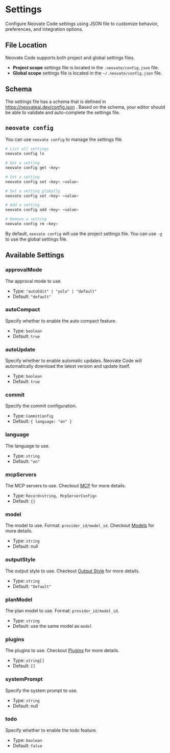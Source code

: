 # Settings

Configure Neovate Code settings using JSON file to customize behavior, preferences, and integration options.

## File Location

Neovate Code supports both project and global settings files.

- **Project scope** settings file is located in the `.neovate/config.json` file.
- **Global scope** settings file is located in the `~/.neovate/config.json` file.

## Schema

The settings file has a schema that is defined in https://neovateai.dev/config.json . Based on the schema, your editor should be able to validate and auto-complete the settings file.

## `neovate config`

You can use `neovate config` to manage the settings file.

```bash
# List all settings
neovate config ls

# Get a setting
neovate config get <key>

# Set a setting
neovate config set <key> <value>

# Set a setting globally
neovate config set <key> <value>

# Add a setting
neovate config add <key> <value>

# Remove a setting
neovate config rm <key>
```

By default, `neovate config` will use the project settings file. You can use `-g` to use the global settings file.

## Available Settings

### approvalMode

The approval mode to use.

- Type: `"autoEdit" | "yolo" | "default"`
- Default: `"default"`

### autoCompact

Specify whether to enable the auto compact feature.

- Type: `boolean`
- Default: `true`

### autoUpdate

Specify whether to enable automatic updates. Neovate Code will automatically download the latest version and update itself.

- Type: `boolean`
- Default: `true`

### commit

Specify the commit configuration.

- Type: `CommitConfig`
- Default: `{ language: "en" }`

### language

The language to use.

- Type: `string`
- Default: `"en"`

### mcpServers

The MCP servers to use. Checkout [MCP](./mcp) for more details.

- Type: `Record<string, McpServerConfig>`
- Default: `{}`

### model

The model to use. Format: `provider_id/model_id`. Checkout [Models](./models) for more details.

- Type: `string`
- Default: null

### outputStyle

The output style to use. Checkout [Output Style](./output-style) for more details.

- Type: `string`
- Default: `"Default"`

### planModel

The plan model to use. Format: `provider_id/model_id`.

- Type: `string`
- Default: use the same model as `model`

### plugins

The plugins to use. Checkout [Plugins](./plugins) for more details.

- Type: `string[]`
- Default: `[]`

### systemPrompt

Specify the system prompt to use.

- Type: `string`
- Default: null

### todo

Specify whether to enable the todo feature.

- Type: `boolean`
- Default: `false`
